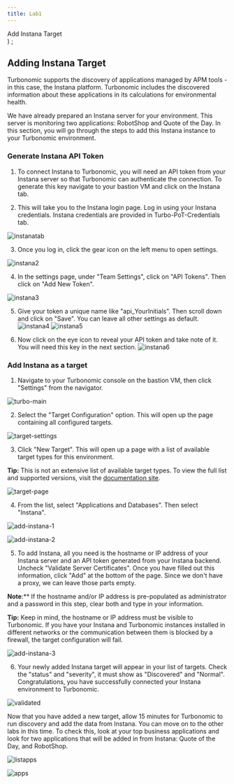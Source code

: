 ```yaml
---
title: Lab1
---
```

  <span>
    Add Instana Target <br />
  </span>
)
;

## Adding Instana Target

Turbonomic supports the discovery of applications managed by APM tools - in this case, the Instana platform. Turbonomic includes the discovered information about these applications in its calculations for environmental health.

We have already prepared an Instana server for your environment. This server is monitoring two applications: RobotShop and Quote of the Day. In this section, you will go through the steps to add this Instana instance to your Turbonomic environment.

### Generate Instana API Token

1. To connect Instana to Turbonomic, you will need an API token from your Instana server so that Turbonomic can authenticate the connection. To generate this key navigate to your bastion VM and click on the Instana tab.


2. This will take you to the Instana login page. Log in using your Instana credentials. Instana credentials are provided in Turbo-PoT-Credentials tab.

![instanatab](img/addtargets/instanatab.png)

3. Once you log in, click the gear icon on the left menu to open settings.

![instana2](img/addtargets/instana2.png)

4. In the settings page, under "Team Settings", click on "API Tokens". Then click on "Add New Token".

![instana3](img/addtargets/instana3.png)

5. Give your token a unique name like "api_YourInitials". Then scroll down and click on "Save". You can leave all other settings as default.
![instana4](img/addtargets/instana4.png)
![instana5](img/addtargets/instana5.png)

6. Now click on the eye icon to reveal your API token and take note of it. You will need this key in the next section. 
![instana6](img/addtargets/instana6.png)


### Add Instana as a target

1. Navigate to your Turbonomic console on the bastion VM, then click "Settings" from the navigator.

![turbo-main](img/addtargets/turbo-main.png)

2. Select the "Target Configuration" option. This will open up the page containing all configured targets.

![target-settings](img/addtargets/target-settings.png)

3.  Click "New Target". This will open up a page with a list of available target types for this environment. 

**Tip:** This is not an extensive list of available target types. To view the full list and supported versions, visit the [documentation site](https://www.ibm.com/docs/en/tarm/8.8.0?topic=overview-turbonomic-targets).

![target-page](img/addtargets/target-page.png)

4. From the list, select "Applications and Databases". Then select "Instana".

![add-instana-1](img/addtargets/add-instana-1.png)

![add-instana-2](img/addtargets/add-instana-2.png) 

5. To add Instana, all you need is the hostname or IP address of your Instana server and an API token generated from your Instana backend. 
Uncheck "Validate Server Certificates". Once you have filled out this information, click "Add" at the bottom of the page. Since we don't have a proxy, we can leave those parts empty.

**Note**:** If the hostname and/or IP address is pre-populated as administrator and a password in this step, clear both and type in your information. 

**Tip:** Keep in mind, the hostname or IP address must be visible to Turbonomic. If you have your Instana and Turbonomic instances installed in different networks or the communication between them is blocked by a firewall, the target configuration will fail. 

![add-instana-3](img/addtargets/add-instana-3.png)

6. Your newly added Instana target will appear in your list of targets. Check the "status" and "severity", it must show as "Discovered" and "Normal". Congratulations, you have successfully connected your Instana environment to Turbonomic.

![validated](img/addtargets/validated.png)

Now that you have added a new target, allow 15 minutes for Turbonomic to run discovery and add the data from Instana. You can move on to the other labs in this time. To check this, look at your top business applications and look for two applications that will be added in from Instana: Quote of the Day, and RobotShop.

![listapps](img/addtargets/listapps.png)

![apps](img/addtargets/apps.png)

